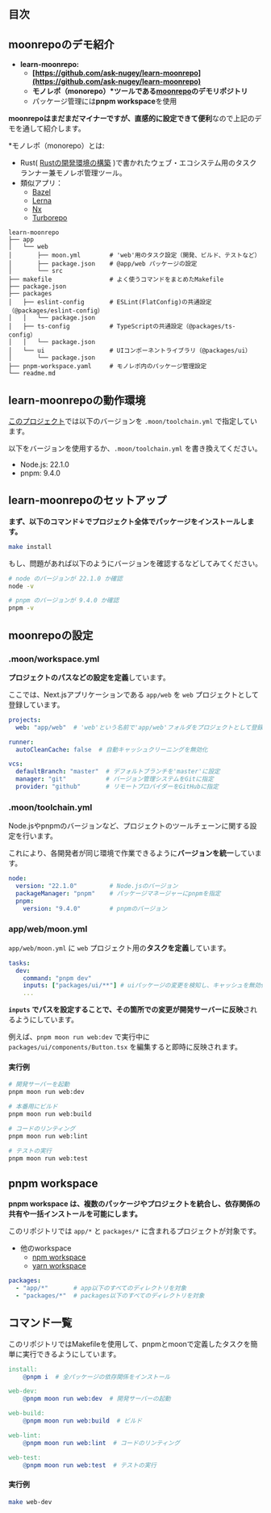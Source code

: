 ## 目次

## moonrepoのデモ紹介

- **learn-moonrepo:**
  - **[https://github.com/ask-nugey/learn-moonrepo](https://github.com/ask-nugey/learn-moonrepo)**
  - **モノレポ（monorepo）\*ツールである[moonrepo](https://moonrepo.dev/moon)のデモリポジトリ**
  - パッケージ管理には**pnpm workspace**を使用

**moonrepoはまだまだマイナーですが、直感的に設定できて便利**なので上記のデモを通して紹介します。

\*モノレポ（monorepo）とは:
- Rust( [Rustの開発環境の構築](/posts/rust-build-environment/) )で書かれたウェブ・エコシステム用のタスクランナー兼モノレポ管理ツール。
- 類似アプリ：
  - [Bazel](https://github.com/bazelbuild/bazel)
  - [Lerna](https://github.com/lerna/lerna)
  - [Nx](https://github.com/nrwl/nx)
  - [Turborepo](https://turbo.build/repo)

```plain
learn-moonrepo
├── app
│   └── web
│       ├── moon.yml        # 'web'用のタスク設定（開発、ビルド、テストなど）
│       ├── package.json    # @app/web パッケージの設定
│       └── src
├── makefile                # よく使うコマンドをまとめたMakefile
├── package.json
├── packages
│   ├── eslint-config       # ESLint(FlatConfig)の共通設定（@packages/eslint-config）
│   │   └── package.json
│   ├── ts-config           # TypeScriptの共通設定（@packages/ts-config）
│   │   └── package.json
│   └── ui                  # UIコンポーネントライブラリ（@packages/ui）
│       └── package.json
├── pnpm-workspace.yaml     # モノレポ内のパッケージ管理設定
└── readme.md
```

## learn-moonrepoの動作環境

[このプロジェクト](https://github.com/ask-nugey/learn-moonrepo)では以下のバージョンを `.moon/toolchain.yml` で指定しています。

以下をバージョンを使用するか、`.moon/toolchain.yml` を書き換えてください。

- Node.js: 22.1.0
- pnpm: 9.4.0

## learn-moonrepoのセットアップ

**まず、以下のコマンド↓でプロジェクト全体でパッケージをインストールします。**

```bash
make install
```

もし、問題があれば以下のようにバージョンを確認するなどしてみてください。

```bash
# node のバージョンが 22.1.0 か確認
node -v

# pnpm のバージョンが 9.4.0 か確認
pnpm -v
```

## moonrepoの設定

### .moon/workspace.yml

**プロジェクトのパスなどの設定を定義**しています。

ここでは、Next.jsアプリケーションである `app/web` を `web` プロジェクトとして登録しています。

```yaml
projects:
  web: "app/web"  # 'web'という名前で'app/web'フォルダをプロジェクトとして登録

runner:
  autoCleanCache: false  # 自動キャッシュクリーニングを無効化

vcs:
  defaultBranch: "master"  # デフォルトブランチを'master'に設定
  manager: "git"           # バージョン管理システムをGitに指定
  provider: "github"       # リモートプロバイダーをGitHubに指定
```

### .moon/toolchain.yml

Node.jsやpnpmのバージョンなど、プロジェクトのツールチェーンに関する設定を行います。

これにより、各開発者が同じ環境で作業できるように**バージョンを統一**しています。

```yaml
node:
  version: "22.1.0"         # Node.jsのバージョン
  packageManager: "pnpm"    # パッケージマネージャーにpnpmを指定
  pnpm:
    version: "9.4.0"        # pnpmのバージョン
```

### app/web/moon.yml

`app/web/moon.yml` に `web` プロジェクト用の**タスクを定義**しています。

```yaml
tasks:
  dev:
    command: "pnpm dev"
    inputs: ["packages/ui/**"] # uiパッケージの変更を検知し、キャッシュを無効化
    ...
```

**`inputs` でパスを設定することで、その箇所での変更が開発サーバーに反映**されるようにしています。

例えば、`pnpm moon run web:dev` で実行中に `packages/ui/components/Button.tsx` を編集すると即時に反映されます。

#### 実行例

```bash
# 開発サーバーを起動
pnpm moon run web:dev

# 本番用にビルド
pnpm moon run web:build

# コードのリンティング
pnpm moon run web:lint

# テストの実行
pnpm moon run web:test
```

## pnpm workspace

**pnpm workspace は、複数のパッケージやプロジェクトを統合し、依存関係の共有や一括インストールを可能にします。**

このリポジトリでは `app/*` と `packages/*` に含まれるプロジェクトが対象です。

- 他のworkspace
  - [npm workspace](https://docs.npmjs.com/cli/v10/using-npm/workspaces)
  - [yarn workspace](https://yarnpkg.com/features/workspaces)

```yaml
packages:
  - "app/*"       # app以下のすべてのディレクトリを対象
  - "packages/*"  # packages以下のすべてのディレクトリを対象
```

## コマンド一覧

このリポジトリではMakefileを使用して、pnpmとmoonで定義したタスクを簡単に実行できるようにしています。

```makefile
install:
	@pnpm i  # 全パッケージの依存関係をインストール

web-dev:
	@pnpm moon run web:dev  # 開発サーバーの起動

web-build:
	@pnpm moon run web:build  # ビルド

web-lint:
	@pnpm moon run web:lint  # コードのリンティング

web-test:
	@pnpm moon run web:test  # テストの実行
```

#### 実行例

```bash
make web-dev
```
